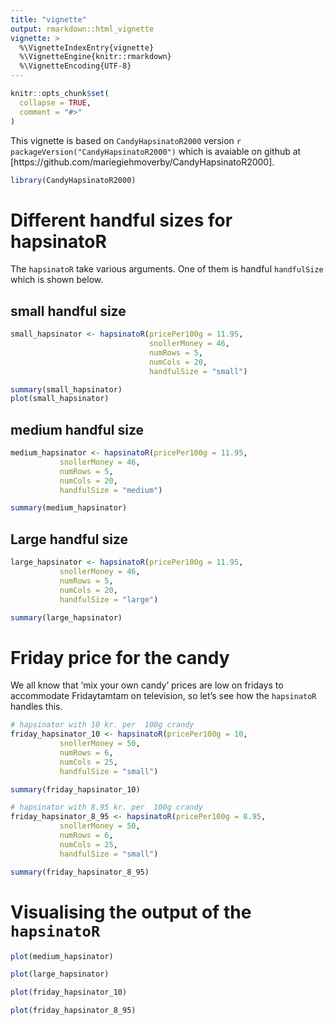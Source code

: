 ```yaml
---
title: "vignette"
output: rmarkdown::html_vignette
vignette: >
  %\VignetteIndexEntry{vignette}
  %\VignetteEngine{knitr::rmarkdown}
  %\VignetteEncoding{UTF-8}
---
```


```r
knitr::opts_chunk$set(
  collapse = TRUE,
  comment = "#>"
)
```

This vignette is based on `CandyHapsinatoR2000` version `r packageVersion("CandyHapsinatoR2000")` which is avaiable on github at [https://github.com/mariegiehmoverby/CandyHapsinatoR2000].

```r
library(CandyHapsinatoR2000)
```

# Different handful sizes for hapsinatoR 
The `hapsinatoR` take various arguments. One of them is handful `handfulSize` which is shown below. 

## small handful size
```r
small_hapsinator <- hapsinatoR(pricePer100g = 11.95,
                               snollerMoney = 46,
                               numRows = 5,
                               numCols = 20,
                               handfulSize = "small")

summary(small_hapsinator)
plot(small_hapsinator)
```
## medium handful size
```r
medium_hapsinator <- hapsinatoR(pricePer100g = 11.95,
           snollerMoney = 46,
           numRows = 5,
           numCols = 20,
           handfulSize = "medium")

summary(medium_hapsinator)
```

## Large handful size
```r
large_hapsinator <- hapsinatoR(pricePer100g = 11.95,
           snollerMoney = 46,
           numRows = 5,
           numCols = 20,
           handfulSize = "large")

summary(large_hapsinator)
```


# Friday price for the candy
We all know that 'mix your own candy' prices are low on fridays to accommodate Fridaytamtam on television, so let's see how the `hapsinatoR` handles this. 

```r
# hapsinator with 10 kr. per  100g crandy
friday_hapsinator_10 <- hapsinatoR(pricePer100g = 10,
           snollerMoney = 50,
           numRows = 6,
           numCols = 25,
           handfulSize = "small")

summary(friday_hapsinator_10)
```


```r
# hapsinator with 8.95 kr. per  100g crandy
friday_hapsinator_8_95 <- hapsinatoR(pricePer100g = 8.95,
           snollerMoney = 50,
           numRows = 6,
           numCols = 25,
           handfulSize = "small")

summary(friday_hapsinator_8_95)
```

# Visualising the output of the `hapsinatoR`

```r
plot(medium_hapsinator)
```

```r
plot(large_hapsinator)
```


```r
plot(friday_hapsinator_10)
```

```r
plot(friday_hapsinator_8_95)
```

